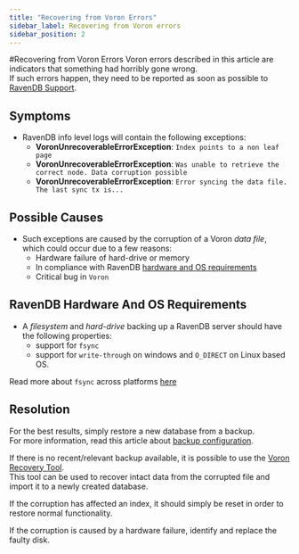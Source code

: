 ```yaml
---
title: "Recovering from Voron Errors"
sidebar_label: Recovering from Voron errors
sidebar_position: 2
---
```



#Recovering from Voron Errors 
Voron errors described in this article are indicators that something had horribly gone wrong.  
If such errors happen, they need to be reported as soon as possible to [RavenDB Support](https://ravendb.net/support/supportrequest).  

## Symptoms  

* RavenDB info level logs will contain the following exceptions:
  * **VoronUnrecoverableErrorException**: `Index points to a non leaf page`  
  * **VoronUnrecoverableErrorException**: `Was unable to retrieve the correct node. Data corruption possible`  
  * **VoronUnrecoverableErrorException**: `Error syncing the data file. The last sync tx is...`  

 

## Possible Causes  

* Such exceptions are caused by the corruption of a Voron _data file_, which could occur due to a few reasons:  
  * Hardware failure of hard-drive or memory  
  * In compliance‏ with RavenDB [hardware and OS requirements](../users-issues/recovering-from-voron-errors#ravendb-hardware-and-os-requirements)  
  * Critical bug in `Voron`



## RavenDB Hardware And OS Requirements

* A _filesystem_ and _hard-drive_ backing up a RavenDB server should have the following properties:
  * support for `fsync`  
  * support for `write-through` on windows and `O_DIRECT` on Linux based OS.  
  
 Read more about `fsync` across platforms [here](https://web.archive.org/web/20160319103232/https://www.humboldt.co.uk/fsync-across-platforms/)



## Resolution

For the best results, simply restore a new database from a backup.  
For more information, read this article about [backup configuration](../server/configuration/backup-configuration).  

If there is no recent/relevant backup available, it is possible to use the [Voron Recovery Tool](../server/troubleshooting/voron-recovery-tool).  
This tool can be used to recover intact data from the corrupted file and import it to a newly created database.  
  
If the corruption has affected an index, it should simply be reset in order to restore normal functionality.  

<Admonition type="note" title="Note">
If the corruption is caused by a hardware failure, identify and replace the faulty disk.
</Admonition>


